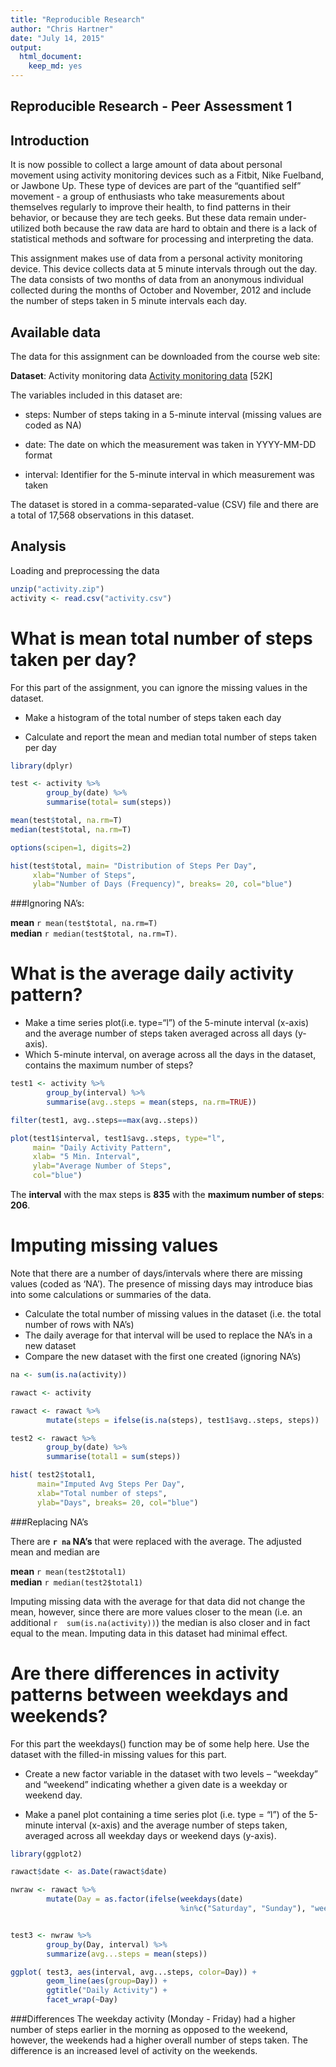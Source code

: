 ```yaml
---
title: "Reproducible Research"
author: "Chris Hartner"
date: "July 14, 2015"
output:
  html_document:
    keep_md: yes
---
```



Reproducible Research - Peer Assessment 1
---
Introduction
---
It is now possible to collect a large amount of data about personal movement using activity monitoring devices such as a Fitbit, Nike Fuelband, or Jawbone Up. These type of devices are part of the “quantified self” movement - a group of enthusiasts who take measurements about themselves regularly to improve their health, to find patterns in their behavior, or because they are tech geeks. But these data remain under-utilized both because the raw data are hard to obtain and there is a lack of statistical methods and software for processing and interpreting the data.

This assignment makes use of data from a personal activity monitoring device. This device collects data at 5 minute intervals through out the day. The data consists of two months of data from an anonymous individual collected during the months of October and November, 2012 and include the number of steps taken in 5 minute intervals each day.


Available data
---
The data for this assignment can be downloaded from the course web site:

**Dataset**: Activity monitoring data [Activity monitoring data](https://d396qusza40orc.cloudfront.net/repdata%2Fdata%2Factivity.zip) [52K]

The variables included in this dataset are:

* steps: Number of steps taking in a 5-minute interval (missing values are coded as NA)

* date: The date on which the measurement was taken in YYYY-MM-DD format

* interval: Identifier for the 5-minute interval in which measurement was taken

The dataset is stored in a comma-separated-value (CSV) file and there are a total of 17,568 observations in this dataset.

Analysis
---
Loading and preprocessing the data


```r
unzip("activity.zip")
activity <- read.csv("activity.csv")

```

What is mean total number of steps taken per day?
===
For this part of the assignment, you can ignore the missing values in the dataset.

* Make a histogram of the total number of steps taken each day

* Calculate and report the mean and median total number of steps taken per day


```r

library(dplyr)

test <- activity %>% 
        group_by(date) %>%
        summarise(total= sum(steps)) 

mean(test$total, na.rm=T)
median(test$total, na.rm=T)

options(scipen=1, digits=2)

hist(test$total, main= "Distribution of Steps Per Day", 
     xlab="Number of Steps",
     ylab="Number of Days (Frequency)", breaks= 20, col="blue")

```

###Ignoring NA's:   

**mean**   `r mean(test$total, na.rm=T)`   
**median** `r median(test$total, na.rm=T)`.



What is the average daily activity pattern?
===
* Make a time series plot(i.e. type="l") of the 5-minute interval (x-axis) and the average number of steps taken averaged across all days (y-axis).
* Which 5-minute interval, on average across all the days in the dataset, contains the maximum number of steps?

```r
test1 <- activity %>% 
        group_by(interval) %>%
        summarise(avg..steps = mean(steps, na.rm=TRUE))

filter(test1, avg..steps==max(avg..steps))

plot(test1$interval, test1$avg..steps, type="l",
     main= "Daily Activity Pattern", 
     xlab= "5 Min. Interval", 
     ylab="Average Number of Steps",
     col="blue")


```

The **interval** with the max steps is **835** with the **maximum number of steps**: **206**.


Imputing missing values
===
Note that there are a number of days/intervals where there are missing values (coded as ‘NA’). The presence of missing days may introduce bias into some calculations or summaries of the data.

* Calculate the total number of missing values in the dataset (i.e. the total number of rows with NA’s)
* The daily average for that interval will be used to replace the NA's in a new dataset 
* Compare the new dataset with the first one created (ignoring NA's)
    

```r

na <- sum(is.na(activity))

rawact <- activity

rawact <- rawact %>%
        mutate(steps = ifelse(is.na(steps), test1$avg..steps, steps))

test2 <- rawact %>%
        group_by(date) %>%
        summarise(total1 = sum(steps))

hist( test2$total1,
      main="Imputed Avg Steps Per Day",
      xlab="Total number of steps",
      ylab="Days", breaks= 20, col="blue")


```

###Replacing NA's

There are **`r na` NA's** that were replaced with the average. The adjusted mean and median are

**mean** `r mean(test2$total1)`   
**median** `r median(test2$total1)`   


Imputing missing data with the average for that data did not change the mean, however, since there are more values closer to the mean (i.e. an additional `r  sum(is.na(activity))`) the median is also closer and in fact equal to the mean.  Imputing data in this dataset had minimal effect.  

Are there differences in activity patterns between weekdays and weekends?
===
For this part the weekdays() function may be of some help here. Use the dataset with the filled-in missing values for this part.

* Create a new factor variable in the dataset with two levels – “weekday” and “weekend” indicating whether a given date is a weekday or weekend day.

* Make a panel plot containing a time series plot (i.e. type = "l") of the 5-minute interval (x-axis) and the average number of steps taken, averaged across all weekday days or weekend days (y-axis).

```r
library(ggplot2)

rawact$date <- as.Date(rawact$date)

nwraw <- rawact %>% 
        mutate(Day = as.factor(ifelse(weekdays(date)
                                      %in%c("Saturday", "Sunday"), "weekend", "weekday")))


test3 <- nwraw %>%
        group_by(Day, interval) %>%
        summarize(avg...steps = mean(steps))

ggplot( test3, aes(interval, avg...steps, color=Day)) +
        geom_line(aes(group=Day)) +
        ggtitle("Daily Activity") +
        facet_wrap(~Day)

```

###Differences
The weekday activity (Monday - Friday) had a higher number of steps earlier in the morning as opposed to the weekend, however, the weekends had a higher overall number of steps taken.  The difference is an increased level of activity on the weekends.